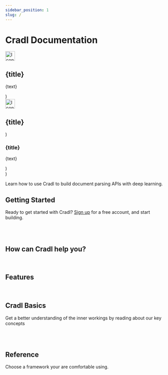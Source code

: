 ```yaml
---
sidebar_position: 1
slug: /
---
```


# Cradl Documentation

  <div style={{
    padding: '12px',
    display: 'flex',
    backgroundColor: '#222',
    border: '1px solid #444',
    borderRadius: '5px',
    width: width
  }}>
    <img src={icon} alt="Icon" height="30px" />
    <div style={{ padding: '2px 12px 16px 12px' }} >
      <h2>{title}</h2>
      <p>{text}</p>
    </div>
  </div>
)

  <div style={{
    padding: '20px',
    display: 'flex',
    backgroundColor: '#222',
    border: '1px solid #444',
    borderRadius: '5px',
    width: width
  }}>
    <img src={icon} alt="Icon" height="30px" />
    <div style={{ padding: '2px 0px 0px 20px' }} >
      <h2>{title}</h2>
    </div>
  </div>
)

  <div style={{ padding: '12px', display: 'flex', width: width }}>
    <div style={{ padding: '2px 2px 2px 2px' }} >
      <h3>{title}</h3>
      <p>{text}</p>
    </div>
  </div>
)

  <div {...props} style={{ display: 'flex', flexWrap: 'wrap', gap: '16px'}} />
)

Learn how to use Cradl to build document parsing APIs with deep learning.

## Getting Started

Ready to get started with Cradl? [Sign up](https://app.cradl.ai/signup) for a free account, and start building.

<br/>

<BoxContainer>
  <Box title="Your first document parser" icon="/img/rocket.svg" width="450px" text="
    Follow step-by-step instructions to create your first document parsing API using Cradl. You will learn all the
    basics required to train your first model.
  " />
  <Box title="Build upon a community model" icon="/img/rocket.svg" width="450px" text="
    Go live quickly and extend an already trained community model with new fields and fine-tune the model on your
    documents.
  " />
</BoxContainer>

<br/>

## How can Cradl help you?

<br/>

<BoxContainer>
  <TextBox title="Remove manual data entry from back-office tasks" width="450px" text="
  " />
  <TextBox title="Help your app users with pre-filled forms" width="450px" text="
  " />
  <TextBox title="Enable more automation in RPA or Low code" width="450px" text="
  " />
  <TextBox title="QA in document processing / validation / control" width="450px" text="
  " />
  <TextBox title="Augment chatbots" width="450px" text="
  " />
</BoxContainer>

## Features

<br/>

<BoxContainer>
  <TextBox title="Accurate" width="450px" text="
    We design our models in TF2 with no third party dependencies to OCR engines or similar and is not restricted by any
    inherent accuracy limit such third party software might introduce. The more training data you have, the better
    accuracy you get.
  " />
  <TextBox title="Flexible" width="450px" text="
    Our machine learning models are capable of learning any document layout and language. As long as you have the data,
    they can be trained to extract whatever you need them to. Strings, numbers, dates, line items, enums etc.
  " />
  <TextBox title="Fast processing" width="450px" text="
    Documents are parsed in real-time with an average processing time below 2 seconds.
  " />
  <TextBox title="Predictions you can trust" width="450px" text="
    Integrate your trained model in your own software with easy-to-use SDKs or through our REST API. As long as you can
    communicate over HTTPS, you are good.
  " />
  <TextBox title="Feedback loops that work" width="450px" text="
    Cradl makes it is easier to implement feedback loops that enable continuous improvement because our machine
    learning models are trained on the very same actionable data that you need extracted. No need for additional
    metadata annotations like bounding boxes, PoS tagging or similar.
  " />
  <TextBox title="Integrate anywhere" width="450px" text="
    Integrate your trained model in your own software with easy-to-use SDKs or through our REST API. As long as you can
    communicate over HTTPS, you are good.
  " />
</BoxContainer>

## Cradl Basics

Get a better understanding of the inner workings by reading about our key concepts

<br/>

<BoxContainer>
  <Box title="Model" icon="/img/cogwheels-gear-svgrepo-com.svg" text="
    A model is a machine learning model that can be trained to solve a specific document data extraction task, like
    capturing payment info from invoices.
  " />
  <Box title="Document" icon="/img/browser-computing-svgrepo-com.svg" text="
    A semi-structured document like an invoice, receipt, ID document, etc. in a PDF or image format. Any language and
    any layout.
  " />
  <Box title="Ground Truth" icon="/img/share-svgrepo-com.svg" text="
    A dataset consists of many (typically thousands) of documents that are used to train a specific model.
  " />
  <Box title="Dataset" icon="/img/share-svgrepo-com.svg" text="
    A dataset consists of many (typically thousands) of documents that are used to train a specific model.
  " />
  <Box title="Data Bundle -> Training" icon="/img/database-svgrepo-com.svg" text="
    A data bundle is a collection of one or more datasets that has been prepared for Model training.
  " />
  <Box title="Prediction" icon="/img/coding-programming-language-svgrepo-com.svg" text="
    When your model has finished training using your Data Bundle it can start capturing data from new and previously
    unseen documents.
  " />
</BoxContainer>

<br/>

## Reference

Choose a framework your are comfortable using.

<br/>

<BoxContainer>
  <SdkBox title="CLI" text="" icon="/img/browser-coding-svgrepo-com.svg" />
  <SdkBox title="REST API" text="" icon="/img/shield-antivirus-svgrepo-com.svg" />
  <SdkBox title="Python SDK" text="" icon="/img/Python-logo-notext.svg" />
  <SdkBox title="TypeScript SDK" text="" icon="/img/Typescript_logo_2020.svg" />
  <SdkBox title="Java SDK" text="" icon="/img/java.svg" />
  <SdkBox title=".NET SDK" text="" icon="/img/NET_Logo.svg" />
</BoxContainer>
